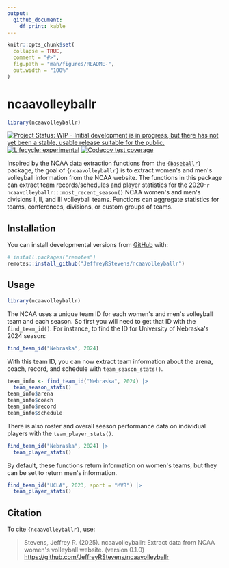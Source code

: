 ```yaml
---
output: 
  github_document:
    df_print: kable
---
```


<!-- README.md is generated from README.Rmd. Please edit that file -->

```r
knitr::opts_chunk$set(
  collapse = TRUE,
  comment = "#>",
  fig.path = "man/figures/README-",
  out.width = "100%"
)
```

# ncaavolleyballr

```r
library(ncaavolleyballr)
```

<!-- badges: start -->
[![Project Status: WIP - Initial development is in progress, but there has not yet been a stable, usable release suitable for the public.](https://www.repostatus.org/badges/latest/wip.svg)](https://www.repostatus.org/#wip)
[![Lifecycle: experimental](https://img.shields.io/badge/lifecycle-experimental-orange.svg)](https://lifecycle.r-lib.org/articles/stages.html#experimental)
[![Codecov test coverage](https://codecov.io/gh/JeffreyRStevens/ncaavolleyballr/graph/badge.svg)](https://app.codecov.io/gh/JeffreyRStevens/ncaavolleyballr)
<!-- badges: end -->

Inspired by the NCAA data extraction functions from the [`{baseballr}`](https://billpetti.github.io/baseballr/) package, the goal of `{ncaavolleyballr}` is to extract women\'s and men\'s volleyball information from the NCAA website. The functions in this package can extract team records/schedules and player statistics for the 2020-`r ncaavolleyballr:::most_recent_season()` NCAA women\'s and men\'s divisions I, II, and III volleyball teams. Functions can aggregate statistics for teams, conferences, divisions, or custom groups of teams.

## Installation

You can install developmental versions from [GitHub](https://github.com/) with:

```r
# install.packages("remotes")
remotes::install_github("JeffreyRStevens/ncaavolleyballr")
```

## Usage

```r
library(ncaavolleyballr)
```


The NCAA uses a unique team ID for each women\'s and men\'s volleyball team and each season. So first you will need to get that ID with the `find_team_id()`. For instance, to find the ID for University of Nebraska\'s 2024 season:
```r
find_team_id("Nebraska", 2024)
```

With this team ID, you can now extract team information about the arena, coach, record, and schedule with `team_season_stats()`.

```r
team_info <- find_team_id("Nebraska", 2024) |> 
  team_season_stats()
team_info$arena
team_info$coach
team_info$record
team_info$schedule
```

There is also roster and overall season performance data on individual players with the `team_player_stats()`. 

```r
find_team_id("Nebraska", 2024) |> 
  team_player_stats()
```

By default, these functions return information on women\'s teams, but they can be set to return men\'s information.

```r
find_team_id("UCLA", 2023, sport = "MVB") |> 
  team_player_stats()
```


## Citation

To cite `{ncaavolleyballr}`, use:

> Stevens, Jeffrey R. (2025). ncaavolleyballr: Extract data from NCAA women\'s volleyball website.
> (version 0.1.0)
> <https://github.com/JeffreyRStevens/ncaavolleyballr>


